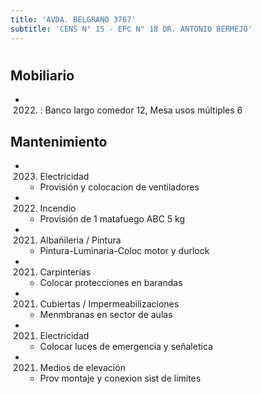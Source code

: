 ```yaml
---
title: 'AVDA. BELGRANO 3767'
subtitle: 'CENS N° 15 - EPC N° 18 DR. ANTONIO BERMEJO'
---
```


#


## Mobiliario

*  (2022) : Banco largo comedor 12, Mesa usos múltiples 6 





## Mantenimiento

*  (2023) Electricidad 
    + Provisión y colocacion de ventiladores

*  (2022) Incendio 
    + Provisión de 1 matafuego ABC 5 kg

*  (2021) Albañileria / Pintura 
    + Pintura-Luminaria-Coloc motor y durlock

*  (2021) Carpinterías 
    + Colocar protecciones en barandas

*  (2021) Cubiertas / Impermeabilizaciones 
    + Menmbranas en sector de aulas

*  (2021) Electricidad 
    + Colocar luces de emergencia y señaletica

*  (2021) Medios de elevación 
    + Prov montaje y conexion sist de limites



